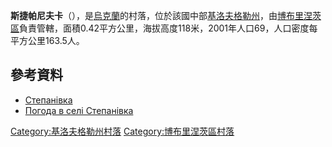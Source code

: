 {{coord|48|3|29|N|32|20|48|E|scale:100000_region:UA|display=title}}

'''斯捷帕尼夫卡'''（{{lang-uk|Степанівка}}），是[[烏克蘭|烏克蘭]]的村落，位於該國中部[[基洛夫格勒州|基洛夫格勒州]]，由[[博布里涅茨區|博布里涅茨區]]負責管轄，面積0.42平方公里，海拔高度118米，2001年人口69，人口密度每平方公里163.5人。

==參考資料==
* [http://gska2.rada.gov.ua/pls/z7502/A005?rdat1=11.11.2008&rf7571=16353 Степанівка]{{dead link|date=2018年3月 |bot=InternetArchiveBot |fix-attempted=yes }}
* [http://weather.in.ua/ua/kirovogradskaja/25147 Погода в селі Степанівка] {{Wayback|url=http://weather.in.ua/ua/kirovogradskaja/25147 |date=20160305114445 }}

{{DEFAULTSORT:Степанівка}}
[[Category:基洛夫格勒州村落|Category:基洛夫格勒州村落]]
[[Category:博布里涅茨區村落|Category:博布里涅茨區村落]]


{{Kirovohrad-geo-stub}}